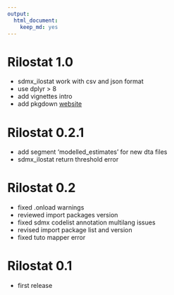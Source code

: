 ```yaml
---
output: 
  html_document: 
    keep_md: yes
---
```


# Rilostat 1.0

* sdmx_ilostat work with csv and json format
* use dplyr > 8
* add vignettes intro
* add pkgdown [website](https://ilostat.github.io/Rilostat/) 

# Rilostat 0.2.1

* add segment 'modelled_estimates' for new dta files
* sdmx_ilostat return threshold error

# Rilostat 0.2

* fixed .onload warnings
* reviewed import packages version
* fixed sdmx codelist annotation multilang issues
* revised import package list and version
* fixed tuto mapper error

# Rilostat 0.1

* first release